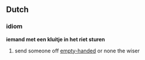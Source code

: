 ==Dutch==
===idiom===
'''iemand met een kluitje in het riet sturen'''
#send someone off [[empty-handed]] or none the wiser